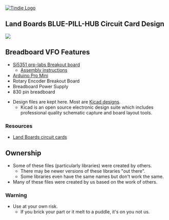 <a href="https://www.tindie.com/stores/land_boards/" >
<img src="http://land-boards.com/tindie/tindie-larges-v2.png" alt="Tindie Logo">
</img></a>

== Land Boards BLUE-PILL-HUB Circuit Card Design ==

<img src="http://land-boards.com/blwiki/images/e/e8/VFO-004_P7137-720px.jpg"></img>

== Breadboard VFO Features ==

* [http://www.qrp-labs.com/synth Si5351 qrp-labs Breakout board]
** [http://www.qrp-labs.com/images/synth/synth_assembly4.pdf Assembly instructions]
* [[Arduino Pro Mini]]
* Rotary Encoder Breakout Board
* Breadboard Power Supply
* 830 pin breadboard

* Design files are kept here. Most are [http://www.kicad-pcb.org/display/KICAD/KiCad+EDA+Software+Suite/ Kicad designs].
** Kicad is an open source electronic design suite which includes professional quality schematic capture and board layout tools.

=== Resources ===

* [http://land-boards.com/blwiki/index.php Land Boards circuit cards]

== Ownership ==

* Some of these files (particularly libraries) were created by others.
** There may be newer versions of these libraries "out there".
** Some libraries even have the same names but don't work the same.
* Many of these files were created by us based on the work of others.

=== Warning ===

* Use at your own risk.
** If you brick your part or it melt to a puddle, it's on you not us.
